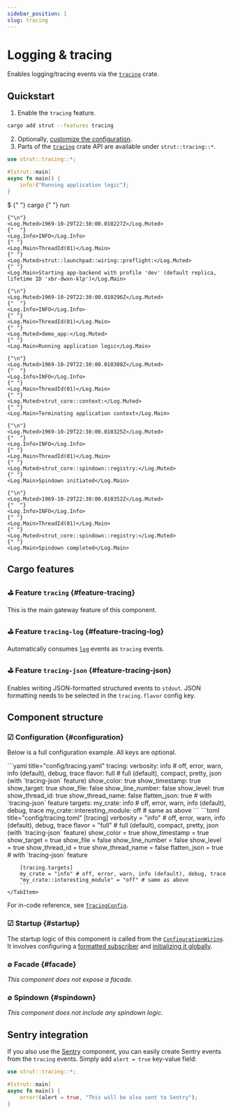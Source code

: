 ```yaml
---
sidebar_position: 1
slug: tracing
---
```



# Logging & tracing

[this-configuration]: #configuration

[docs-components-sentry]: /docs/components/sentry

[crates-io-tracing]: https://crates.io/crates/tracing

[docs-rs-strut-tracing-config]: https://docs.rs/strut-tracing/latest/strut_tracing/struct.TracingConfig.html
[docs-rs-strut-config-wiring]: https://docs.rs/strut/latest/strut/trait.ConfigurationWiring.html

[tracing-fmt-subscriber]: https://docs.rs/tracing-subscriber/latest/tracing_subscriber/fmt/format/index.html
[tracing-in-executables]: https://docs.rs/tracing/latest/tracing/#in-executables
[tracing-consuming-log]: https://docs.rs/tracing/latest/tracing/#consuming-log-records

Enables logging/tracing events via the [`tracing`][crates-io-tracing] crate.

## Quickstart

1. Enable the `tracing` feature.

```bash
cargo add strut --features tracing
```

2. Optionally, [customize the configuration][this-configuration].
3. Parts of the [`tracing`][crates-io-tracing] crate API are available under `strut::tracing::*`.

```rust
use strut::tracing::*;

#[strut::main]
async fn main() {
    info!("Running application logic");
}
```

<Terminal width='95%' wrap={false} fontSize='0.75em'>
    <Shell.Prompt>$</Shell.Prompt>
    {" "}
    <Shell.Command>cargo</Shell.Command>
    {" "}
    <Shell.Argument>run</Shell.Argument>

    {"\n"}
    <Log.Muted>1969-10-29T22:30:00.010227Z</Log.Muted>
    {"  "}
    <Log.Info>INFO</Log.Info>
    {" "}
    <Log.Main>ThreadId(01)</Log.Main>
    {" "}
    <Log.Muted>strut::launchpad::wiring::preflight:</Log.Muted>
    {" "}
    <Log.Main>Starting app-backend with profile 'dev' (default replica, lifetime ID 'xbr-dwxn-klp')</Log.Main>

    {"\n"}
    <Log.Muted>1969-10-29T22:30:00.010296Z</Log.Muted>
    {"  "}
    <Log.Info>INFO</Log.Info>
    {" "}
    <Log.Main>ThreadId(01)</Log.Main>
    {" "}
    <Log.Muted>demo_app:</Log.Muted>
    {" "}
    <Log.Main>Running application logic</Log.Main>

    {"\n"}
    <Log.Muted>1969-10-29T22:30:00.010308Z</Log.Muted>
    {"  "}
    <Log.Info>INFO</Log.Info>
    {" "}
    <Log.Main>ThreadId(01)</Log.Main>
    {" "}
    <Log.Muted>strut_core::context:</Log.Muted>
    {" "}
    <Log.Main>Terminating application context</Log.Main>

    {"\n"}
    <Log.Muted>1969-10-29T22:30:00.010325Z</Log.Muted>
    {"  "}
    <Log.Info>INFO</Log.Info>
    {" "}
    <Log.Main>ThreadId(01)</Log.Main>
    {" "}
    <Log.Muted>strut_core::spindown::registry:</Log.Muted>
    {" "}
    <Log.Main>Spindown initiated</Log.Main>

    {"\n"}
    <Log.Muted>1969-10-29T22:30:00.010352Z</Log.Muted>
    {"  "}
    <Log.Info>INFO</Log.Info>
    {" "}
    <Log.Main>ThreadId(01)</Log.Main>
    {" "}
    <Log.Muted>strut_core::spindown::registry:</Log.Muted>
    {" "}
    <Log.Main>Spindown completed</Log.Main>
</Terminal>

## Cargo features

### ⛳︎ Feature `tracing` {#feature-tracing}

This is the main gateway feature of this component.

### ⛳︎ Feature `tracing-log` {#feature-tracing-log}

Automatically consumes [`log`][tracing-consuming-log] events as `tracing` events.

### ⛳︎ Feature `tracing-json` {#feature-tracing-json}

Enables writing JSON-formatted structured events to `stdout`.
JSON formatting needs to be selected in the `tracing.flavor` config key.

## Component structure

### ☑︎ Configuration {#configuration}

Below is a full configuration example.
All keys are optional.

<Tabs>
    <TabItem value="YAML">
        ```yaml title="config/tracing.yaml"
        tracing:
            verbosity: info # off, error, warn, info (default), debug, trace
            flavor: full # full (default), compact, pretty, json (with `tracing-json` feature)
            show_color: true
            show_timestamp: true
            show_target: true
            show_file: false
            show_line_number: false
            show_level: true
            show_thread_id: true
            show_thread_name: false
            flatten_json: true # with `tracing-json` feature
            targets:
                my_crate: info # off, error, warn, info (default), debug, trace
                my_crate::interesting_module: off # same as above
        ```
    </TabItem>
    <TabItem value="TOML">
        ```toml title="config/tracing.toml"
        [tracing]
        verbosity = "info" # off, error, warn, info (default), debug, trace
        flavor = "full" # full (default), compact, pretty, json (with `tracing-json` feature)
        show_color = true
        show_timestamp = true
        show_target = true
        show_file = false
        show_line_number = false
        show_level = true
        show_thread_id = true
        show_thread_name = false
        flatten_json = true # with `tracing-json` feature

        [tracing.targets]
        my_crate = "info" # off, error, warn, info (default), debug, trace
        "my_crate::interesting_module" = "off" # same as above
        ```
    </TabItem>
</Tabs>

For in-code reference, see [`TracingConfig`][docs-rs-strut-tracing-config].

### ☑︎ Startup {#startup}

The startup logic of this component is called from the [`ConfigurationWiring`][docs-rs-strut-config-wiring].
It involves configuring a [formatted subscriber][tracing-fmt-subscriber] and [initializing it globally][tracing-in-executables].

### ∅ Facade {#facade}

_This component does not expose a facade._

### ∅ Spindown {#spindown}

_This component does not include any spindown logic._

## Sentry integration

If you also use the [Sentry][docs-components-sentry] component, you can easily create Sentry events from the `tracing` events.
Simply add `alert = true` key-value field:

```rust
use strut::tracing::*;

#[strut::main]
async fn main() {
    error!(alert = true, "This will be also sent to Sentry");
}
```
